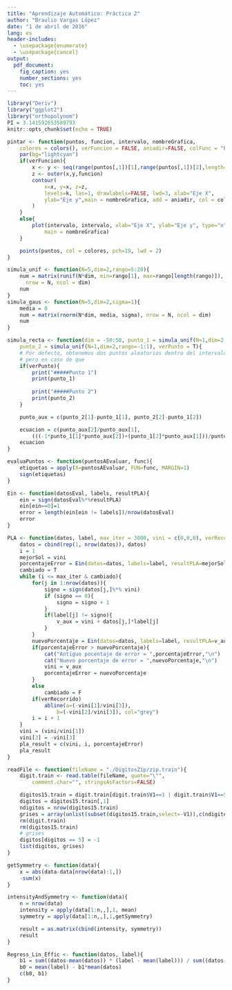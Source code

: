 ```yaml
---
title: "Aprendizaje Automático: Práctica 2"
author: "Braulio Vargas López"
date: "1 de abril de 2016"
lang: es
header-includes:
  - \usepackage{enumerate}
  - \usepackage{cancel}
output: 
  pdf_document:
    fig_caption: yes
    number_sections: yes
    toc: yes
---
```


```r
library("Deriv")
library("ggplot2")
library("orthopolynom")
PI = 3.141592653589793
knitr::opts_chunk$set(echo = TRUE)

pintar <- function(puntos, funcion, intervalo, nombreGrafica, 
    colores = colors(), verFuncion = FALSE, aniadir=FALSE, colFunc = "black",k=0){
    par(bg="lightcyan")
    if(verFuncion){
        x <- y <- seq(range(puntos[,1])[1],range(puntos[,1])[2],length=100)
        z <- outer(x,y,funcion)
        contour(
            x=x, y=x, z=z,
            levels=k, las=1, drawlabels=FALSE, lwd=3, xlab="Eje X", 
            ylab="Eje y",main = nombreGrafica, add = aniadir, col = colFunc
        )
    }
    else{
        plot(intervalo, intervalo, xlab="Eje X", ylab="Eje y", type="n", 
            main = nombreGrafica)
    }

    points(puntos, col = colores, pch=19, lwd = 2)
}

simula_unif <- function(N=5,dim=2,rango=5:20){
    num = matrix(runif(N*dim, min=rango[1], max=rango[length(rango)]), 
      nrow = N, ncol = dim)
    num
}
simula_gaus <- function(N=5,dim=2,sigma=1){
    media = 0
    num = matrix(rnorm(N*dim, media, sigma), nrow = N, ncol = dim)
    num
}

simula_recta <- function(dim = -50:50, punto_1 = simula_unif(N=1,dim=2,rango=-1:1),
    punto_2 = simula_unif(N=1,dim=2,rango=-1:1), verPunto = T){
    # Por defecto, obtenemos dos puntos aleatorios dentro del intervalo,
    # pero en caso de que 
    if(verPunto){
        print("#####Punto 1")
        print(punto_1)
    
        print("#####Punto 2")
        print(punto_2)
    }

    punto_aux = c(punto_2[1]-punto_1[1], punto_2[2]-punto_1[2])

    ecuacion = c(punto_aux[2]/punto_aux[1], 
        (((-1*punto_1[1]*punto_aux[2])+(punto_1[2]*punto_aux[1]))/punto_aux[1]))
    ecuacion
}

evaluaPuntos <- function(puntosAEvaluar, func){
    etiquetas = apply(X=puntosAEvaluar, FUN=func, MARGIN=1)
    sign(etiquetas)
}

Ein <- function(datosEval, labels, resultPLA){
    ein = sign(datosEval%*%resultPLA)
    ein[ein==0]=1
    error = length(ein[ein != labels])/nrow(datosEval)
    error
}

PLA <- function(datos, label, max_iter = 3000, vini = c(0,0,0), verRecorrido = F){
    datos = cbind(rep(1, nrow(datos)), datos)
    i = 1
    mejorSol = vini
    porcentajeError = Ein(datos=datos, labels=label, resultPLA=mejorSol)
    cambiado = T
    while (i <= max_iter & cambiado){
        for(j in 1:nrow(datos)){
            signo = sign(datos[j,]%*% vini)
            if (signo == 0){
                signo = signo + 1
            }
            if(label[j] != signo){
                v_aux = vini + datos[j,]*label[j]
            }
        }
        nuevoPorcentaje = Ein(datos=datos, labels=label, resultPLA=v_aux)
        if(porcentajeError > nuevoPorcentaje){
            cat("Antiguo pocentaje de error = ",porcentajeError,"\n")
            cat("Nuevo porcentaje de error = ",nuevoPorcentaje,"\n")
            vini = v_aux
            porcentajeError = nuevoPorcentaje
        }
        else
            cambiado = F
        if(verRecorrido)
            abline(a=(-vini[1]/vini[3]),
                b=(-vini[2]/vini[3]), col="grey")
        i = i + 1
    }
    vini = (vini/vini[1])
    vini[3] = -vini[3]
    pla_result = c(vini, i, porcentajeError)
    pla_result
}

readFile <- function(fileName = "./DigitosZip/zip.train"){
    digit.train <- read.table(fileName, quote="\"", 
        comment.char="", stringsAsFactors=FALSE)

    digitos15.train = digit.train[digit.train$V1==1 | digit.train$V1==5,]
    digitos = digitos15.train[,1]
    ndigitos = nrow(digitos15.train)
    grises = array(unlist(subset(digitos15.train,select=-V1)),c(ndigitos,16,16))
    rm(digit.train)
    rm(digitos15.train)
    # grises
    digitos[digitos == 5] = -1
    list(digitos, grises)
}

getSymmetry <- function(data){
    x = abs(data-data[nrow(data):1,])
    -sum(x)
}

intensityAndSymmetry <- function(data){
    n = nrow(data)
    intensity = apply(data[1:n,,],1, mean)
    symmetry = apply(data[1:n,,],1,getSymmetry)

    result = as.matrix(cbind(intensity, symmetry))
    result
}

Regress_Lin_Effic <- function(datos, label){
    b1 = sum((datos-mean(datos)) * (label - mean(label))) / sum((datos-mean(datos))^2)
    b0 = mean(label) - b1*mean(datos)
    c(b0, b1)
}
```
